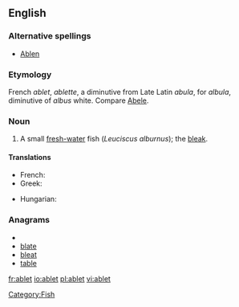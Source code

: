==English==

===Alternative spellings===
* [[Ablen]]

===Etymology===
French ''ablet'', ''ablette'', a diminutive from Late Latin ''abula'', for ''albula'', diminutive of ''albus'' white. Compare [[Abele]].

===Noun===
{{en-noun}}

# A small [[fresh-water]] fish (''Leuciscus alburnus''); the [[bleak]].
[[Category:Fish]]

====Translations====
{{trans-top|a small fresh-water fish}}
* French: {{t+|fr|ablette|f}}
* Greek: {{t|el|λευκίσκος ο αλβούρνος|m|tr=lefkískos o alvoúrnos}}
{{trans-mid}}
* Hungarian: {{t-|hu|szélhajtó küsz}}
{{trans-bottom}}

===Anagrams===
* {{alphagram|abelt}}
* [[blate#English|blate]]
* [[bleat#English|bleat]]
* [[table#English|table]]


[[fr:ablet]]
[[io:ablet]]
[[pl:ablet]]
[[vi:ablet]]